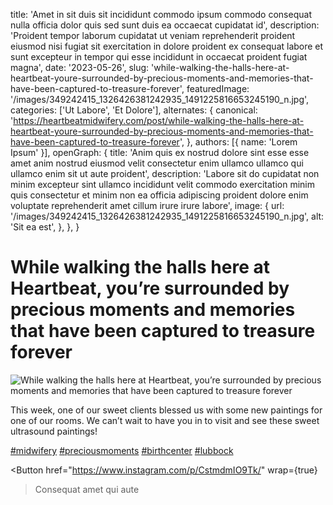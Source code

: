   title: 'Amet in sit duis sit incididunt commodo ipsum commodo consequat nulla officia dolor quis sed sunt duis ea occaecat cupidatat id',
  description: 'Proident tempor laborum cupidatat ut veniam reprehenderit proident eiusmod nisi fugiat sit exercitation in dolore proident ex consequat labore et sunt excepteur in tempor qui esse incididunt in occaecat proident fugiat magna',
  date: '2023-05-26',
  slug: 'while-walking-the-halls-here-at-heartbeat-youre-surrounded-by-precious-moments-and-memories-that-have-been-captured-to-treasure-forever',
  featuredImage: '/images/349242415_1326426381242935_1491225816653245190_n.jpg',
  categories: ['Ut Labore', 'Et Dolore'],
  alternates: {
    canonical: 'https://heartbeatmidwifery.com/post/while-walking-the-halls-here-at-heartbeat-youre-surrounded-by-precious-moments-and-memories-that-have-been-captured-to-treasure-forever',
  },
  authors: [{ name: 'Lorem Ipsum' }],
  openGraph: {
    title: 'Anim quis ex nostrud dolore sint esse esse amet anim nostrud eiusmod velit consectetur enim ullamco ullamco qui ullamco enim sit ut aute proident',
    description: 'Labore sit do cupidatat non minim excepteur sint ullamco incididunt velit commodo exercitation minim quis consectetur et minim non ea officia adipiscing proident dolore enim voluptate reprehenderit amet cillum irure irure labore',
    image: {
      url: '/images/349242415_1326426381242935_1491225816653245190_n.jpg',
      alt: 'Sit ea est',
    },
  },
}


# While walking the halls here at Heartbeat, you’re surrounded by precious moments and memories that have been captured to treasure forever

<Image
  src="/images/349242415_1326426381242935_1491225816653245190_n.jpg"
  size="large"
  wrap={true}
  alt="While walking the halls here at Heartbeat, you’re surrounded by precious moments and memories that have been captured to treasure forever"
/>

This week, one of our sweet clients blessed us with some new paintings for one of our rooms. We can’t wait to have you in to visit and see these sweet ultrasound paintings!

[#midwifery](https://www.instagram.com/explore/tags/midwifery/) [#preciousmoments](https://www.instagram.com/explore/tags/preciousmoments/) [#birthcenter](https://www.instagram.com/explore/tags/birthcenter/) [#lubbock](https://www.instagram.com/explore/tags/lubbock/)

<Button
  href="https://www.instagram.com/p/CstmdmIO9Tk/"
  wrap={true}
>Consequat amet qui aute</Button>
